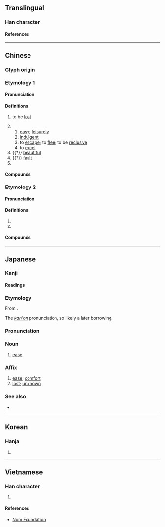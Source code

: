 {{character info}}
==Translingual==

===Han character===
{{Han char|rn=9|rad=人|as=05|sn=7|four=25230|canj=OHQO|ids=⿰亻失}}

====References====
{{Han ref|kx=0099.030|dkj=00516|dj=0208.100|hdz=10134.050|uh=4F5A}}

----

==Chinese==

===Glyph origin===
{{Han etym}}
{{Han compound|人|失|ls=psc|c1=s|c2=p|t1=man; person}}

===Etymology 1===
{{zh-forms|alt=逸,軼-lost; to excel,失}}

====Pronunciation====
{{zh-pron
|m=yì
|c=jat6
|c-t=yit5,et5
|md=ĭk
|mn=e̍k
|mn-t=ig8
|mc=y
|oc=y
|ma=
|cat=v,n,a,pn
}}

====Definitions====
{{zh-hanzi}}

# to be [[lost]]
#: {{zh-x|佚書|lost ancient book}}
#: {{zh-x|佚名|anonymous}}
# {{zh-alt-form|逸}}
## [[easy]]; [[leisurely]]
## [[indulgent]]
## to [[escape]]; to [[flee]]; to be [[reclusive]]
## to [[excel]]
# {{†}} [[beautiful]]
# {{†}} [[fault]]
# {{surname|zh}}

====Compounds====
{{zh-der|佚遊|佚女|佚失|佚樂|佚事|情佚|以佚待勞|淫佚|驕奢淫佚:jiāoshēyínyì|荒佚|遁佚|佚名}}

===Etymology 2===
{{zh-forms}}

====Pronunciation====
{{zh-pron
|m=dié
|mn=tia̍t
|ma=
|cat=v
}}

====Definitions====
{{zh-hanzi}}

# {{zh-used in|佚蕩|[[free]]; [[unrestrained]]}}
# {{zh-alt-form|迭|to [[alternate]]; [[alternately]]}}

====Compounds====
{{zh-der|佚宕|佚蕩}}

----

==Japanese==

===Kanji===
{{ja-kanji|grade=|rs=人05}}

====Readings====
{{ja-readings
|goon=いち, でち
|kanon=いつ, てつ
|kun=のが-れる
}}

===Etymology===
{{ja-kanjitab|いつ|yomi=kanon}}
From {{der|ja|ltc|sort=いつ|-}} {{ltc-l|佚}}.

The ''[[漢音#Japanese|kan'on]]'' pronunciation, so likely a later borrowing.

===Pronunciation===
{{ja-pron|いつ|y=kanon}}

===Noun===
{{ja-noun|いつ}}

# {{lb|ja|literary}} [[ease]]

===Affix===
{{ja-pos|affix|いつ}}

# [[ease]]; [[comfort]]
# [[lost]]; [[unknown]]

===See also===
* {{ja-r|逸|いつ}}

----

==Korean==

===Hanja===
{{ko-hanja|hangeul=[[일]], [[질]]|rv=il, jil|mr=il, chil}}

# {{rfdef|ko|sort=人05}}

----

==Vietnamese==

===Han character===
{{vi-readings|reading=[[dật]], [[giặt]]|rs=人05}}

# {{rfdef|vi|sort=人05}}

====References====
* [http://nomfoundation.org/common/nom_details.php?codepoint=4f5a Nom Foundation]